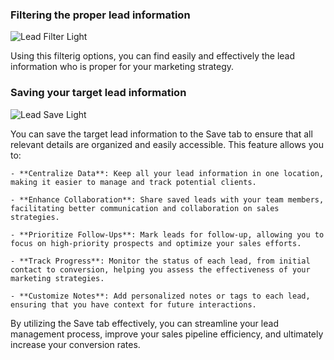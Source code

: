 ### Filtering the proper lead information

<img
  className="ml-16 block rounded-2xl shadow-lg dark:hidden"
  src="/images/lead-search-001.png"
  alt="Lead Filter Light"
/>

Using this filterig options, you can find easily and effectively the lead information who is proper for your marketing strategy.

### Saving your target lead information

<img
  className="ml-16 block rounded-2xl shadow-lg dark:hidden"
  src="/images/lead-search-002-save.png"
  alt="Lead Save Light"
/>

You can save the target lead information to the Save tab to ensure that all relevant details are organized and easily accessible. This feature allows you to:

    - **Centralize Data**: Keep all your lead information in one location, making it easier to manage and track potential clients.

    - **Enhance Collaboration**: Share saved leads with your team members, facilitating better communication and collaboration on sales strategies.

    - **Prioritize Follow-Ups**: Mark leads for follow-up, allowing you to focus on high-priority prospects and optimize your sales efforts.

    - **Track Progress**: Monitor the status of each lead, from initial contact to conversion, helping you assess the effectiveness of your marketing strategies.

    - **Customize Notes**: Add personalized notes or tags to each lead, ensuring that you have context for future interactions.

By utilizing the Save tab effectively, you can streamline your lead management process, improve your sales pipeline efficiency, and ultimately increase your conversion rates.
